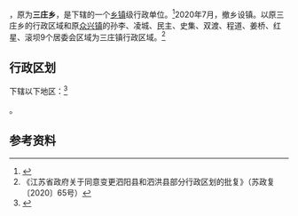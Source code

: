 {{中国乡级行政区|32/13/23/202/000
| 政府驻地 = 振兴东路2号
| 电话区号 = 527
}}

'''{{PAGENAMEBASE}}'''，原为'''三庄乡'''，是{{PRC admin/fullname|32/13/23/202/000|3}}下辖的一个[[乡镇|乡镇]]级行政单位。<ref>{{PRC admin/ref sgc|{{PRC admin/parent|32/13/23/202/000}}}}</ref>2020年7月，撤乡设镇。以原三庄乡的行政区域和原[[众兴镇|众兴镇]]的孙李、凌城、民主、史集、双渡、程道、姜桥、红星、滚坝9个居委会区域为三庄镇行政区域。<ref>《江苏省政府关于同意变更泗阳县和泗洪县部分行政区划的批复》（苏政复〔2020〕65号）</ref>

== 行政区划 ==

{{PAGENAMEBASE}}下辖以下地区：<ref>{{PRC admin/ref sgc|32/13/23/202/000}}</ref>

{{PRC admin/children|32/13/23/202/000}}。

== 参考资料 ==

{{reflist}}

{{PRC admin/navcat|32/13/23/202/000}}
